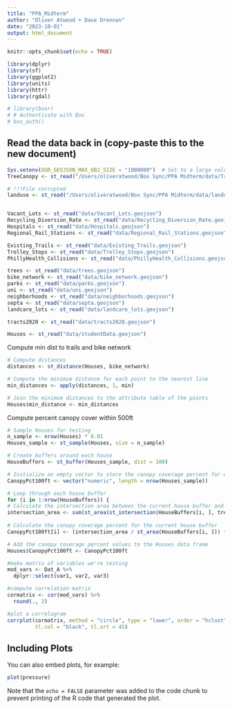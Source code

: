 ```yaml
---
title: "PPA_Midterm"
author: "Oliver Atwood + Dave Drennan"
date: "2023-10-01"
output: html_document
---
```


```r
knitr::opts_chunk$set(echo = TRUE)

library(dplyr)
library(sf)
library(ggplot2)
library(units)
library(httr)
library(rgdal)

# library(boxr)
# # Authenticate with Box
# box_auth()
```

## Read the data back in (copy-paste this to the new document)
```r
Sys.setenv(OGR_GEOJSON_MAX_OBJ_SIZE = "1000000")  # Set to a large value
TreeCanopy <- st_read("/Users/oliveratwood/Box Sync/PPA Midterm/data/TreeCanopy.geojson")

# !!!File corrupted
landuse <- st_read("/Users/oliveratwood/Box Sync/PPA Midterm/data/landuse.geojson")


Vacant_Lots <- st_read("data/Vacant_Lots.geojson")
Recycling_Diversion_Rate <- st_read("data/Recycling_Diversion_Rate.geojson")
Hospitals <- st_read("data/Hospitals.geojson")
Regional_Rail_Stations <- st_read("data/Regional_Rail_Stations.geojson")

Existing_Trails <- st_read("data/Existing_Trails.geojson")
Trolley_Stops <- st_read("data/Trolley_Stops.geojson")
PhillyHealth_Collisions <- st_read("data/PhillyHealth_Collisions.geojson")

trees <- st_read("data/trees.geojson")
bike_network <- st_read("data/bike_network.geojson")
parks <- st_read("data/parks.geojson")
uni <- st_read("data/uni.geojson")
neighborhoods <- st_read("data/neighborhoods.geojson")
septa <- st_read("data/septa.geojson")
landcare_lots <- st_read("data/landcare_lots.geojson")

tracts2020 <- st_read("data/tracts2020.geojson")

Houses <- st_read("data/studentData.geojson")

```

Compute min dist to trails and bike network
```r
# Compute distances
distances <- st_distance(Houses, bike_network)

# Compute the minimum distance for each point to the nearest line
min_distances <- apply(distances, 1, min)

# Join the minimum distances to the attribute table of the points
Houses$min_distance <- min_distances

```

Compute percent canopy cover within 500ft
```r
# Sample Houses for testing
n_sample <- nrow(Houses) * 0.01
Houses_sample <- st_sample(Houses, size = n_sample)

# Create buffers around each house
HouseBuffers <- st_buffer(Houses_sample, dist = 100)

# Initialize an empty vector to store the canopy coverage percent for each house
CanopyPct100ft <- vector("numeric", length = nrow(Houses_sample))

# Loop through each house buffer
for (i in 1:nrow(HouseBuffers)) {
# Calculate the intersection area between the current house buffer and the tree canopy
intersection_area <- sum(st_area(st_intersection(HouseBuffers[i, ], tree_canopy)))
  
# Calculate the canopy coverage percent for the current house buffer
CanopyPct100ft[i] <- (intersection_area / st_area(HouseBuffers[i, ])) * 100}

# Add the canopy coverage percent values to the Houses data frame
Houses$CanopyPct100ft <- CanopyPct100ft

```


```r

#make matrix of variables we're testing
mod_vars <- Dat_A %>% 
  dplyr::select(var1, var2, var3)

#compute correlation matrix
cormatrix <- cor(mod_vars) %>% 
  round(., 2)

#plot a correlogram
corrplot(cormatrix, method = "circle", type = "lower", order = "hclust", 
         tl.col = "black", tl.srt = 45)
```

## Including Plots

You can also embed plots, for example:

```r
plot(pressure)
```

Note that the `echo = FALSE` parameter was added to the code chunk to prevent printing of the R code that generated the plot.
